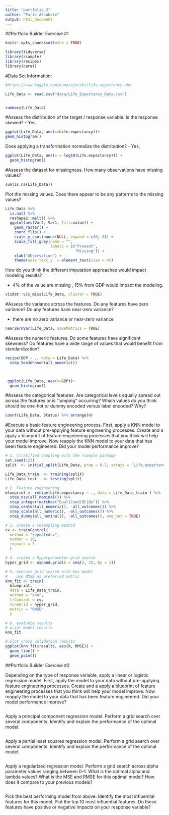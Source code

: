 ```yaml
---
title: "portfolio_2"
author: "Faris Alsubaie"
output: html_document
---
```

##Portfolio Builder Exercise #1
```r
knitr::opts_chunk$set(echo = TRUE)

library(tidyverse)
library(rsample)
library(recipes)
library(caret)
```
#Data Set Information:


```r
#https://www.kaggle.com/kumarajarshi/life-expectancy-who

Life_Data <- read.csv("data/Life_Expectancy_Data.csv")



```

```r
summary(Life_Data)
```

#Assess the distribution of the target / response variable.
Is the response skewed?
- Yes
 

```r


ggplot(Life_Data, aes(x=Life.expectancy))+
geom_histogram()
```
Does applying a transformation normalize the distribution?
- Yes,
```r
ggplot(Life_Data, aes(x = log10(Life.expectancy))) +
  geom_histogram()
```

#Assess the dataset for missingness.
How many observations have missing values?
```r
sum(is.na(Life_Data))
```

Plot the missing values. Does there appear to be any patterns to the missing values?
```r
Life_Data %>%
  is.na() %>%
  reshape2::melt() %>%
  ggplot(aes(Var2, Var1, fill=value)) + 
    geom_raster() + 
    coord_flip() +
    scale_y_continuous(NULL, expand = c(0, 0)) +
    scale_fill_grey(name = "", 
                    labels = c("Present", 
                               "Missing")) +
    xlab("Observation") +
    theme(axis.text.y  = element_text(size = 4))
```

How do you think the different imputation approaches would impact modeling results?

 - 4% of the value are missing , 15% from GDP would impact the modeling. 
 
```r
visdat::vis_miss(Life_Data, cluster = TRUE)
```

#Assess the variance across the features.
Do any features have zero variance?
Do any features have near-zero variance?

- there are no zero variance or near-zero variance
```r
nearZeroVar(Life_Data, saveMetrics = TRUE)

```

#Assess the numeric features.
Do some features have significant skewness?
Do features have a wide range of values that would benefit from standardization?

```r
recipe(GDP ~ ., data = Life_Data) %>%
  step_YeoJohnson(all_numeric()) 
  


 ggplot(Life_Data, aes(x=GDP))+
  geom_histogram()


```

#Assess the categorical features.
Are categorical levels equally spread out across the features or is “lumping” occurring?
Which values do you think should be one-hot or dummy encoded versus label encoded? Why?
```r
count(Life_Data, Status) %>% arrange(n)
```

#Execute a basic feature engineering process.
First, apply a KNN model to your data without pre-applying feature engineering processes.
Create and a apply a blueprint of feature engineering processes that you think will help your model improve.
Now reapply the KNN model to your data that has been feature engineered.
Did your model performance improve?
```r
# 1. stratified sampling with the rsample package
set.seed(123)
split  <- initial_split(Life_Data, prop = 0.7, strata = "Life.expectancy", na.rm= TRUE)

Life_Data_train  <- training(split)
Life_Data_test   <- testing(split)

# 2. Feature engineering
blueprint <- recipe(Life.expectancy ~ ., data = Life_Data_train ) %>%
  step_nzv(all_nominal()) %>%
  step_integer(matches("Qual|Cond|QC|Qu")) %>%
  step_center(all_numeric(), -all_outcomes()) %>%
  step_scale(all_numeric(), -all_outcomes()) %>%
  step_dummy(all_nominal(), -all_outcomes(), one_hot = TRUE)

# 3. create a resampling method
cv <- trainControl(
  method = "repeatedcv", 
  number = 10, 
  repeats = 5
  )

# 4. create a hyperparameter grid search
hyper_grid <- expand.grid(k = seq(2, 25, by = 1))

# 5. execute grid search with knn model
#    use RMSE as preferred metric
knn_fit <- train(
  blueprint, 
  data = Life_Data_train, 
  method = "knn", 
  trControl = cv, 
  tuneGrid = hyper_grid,
  metric = "RMSE"
  )

# 6. evaluate results
# print model results
knn_fit

# plot cross validation results
ggplot(knn_fit$results, aes(k, RMSE)) + 
  geom_line() +
  geom_point() 
```
##Portfolio Builder Exercise #2 

Depending on the type of response variable, apply a linear or logistic regression model.
First, apply the model to your data without pre-applying feature engineering processes.
Create and a apply a blueprint of feature engineering processes that you think will help your model improve.
Now reapply the model to your data that has been feature engineered.
Did your model performance improve?

```r

```

Apply a principal component regression model.
Perform a grid search over several components.
Identify and explain the performance of the optimal model.

```r

```

Apply a partial least squares regression model.
Perform a grid search over several components.
Identify and explain the performance of the optimal model.
```r

```

Apply a regularized regression model.
Perform a grid search across alpha parameter values ranging between 0–1.
What is the optimal alpha and lambda values?
What is the MSE and RMSE for this optimal model?
How does it compare to your previous models?

```r

```
Pick the best performing model from above.
Identify the most influential features for this model.
Plot the top 10 most influential features.
Do these features have positive or negative impacts on your response variable?

```r

```

